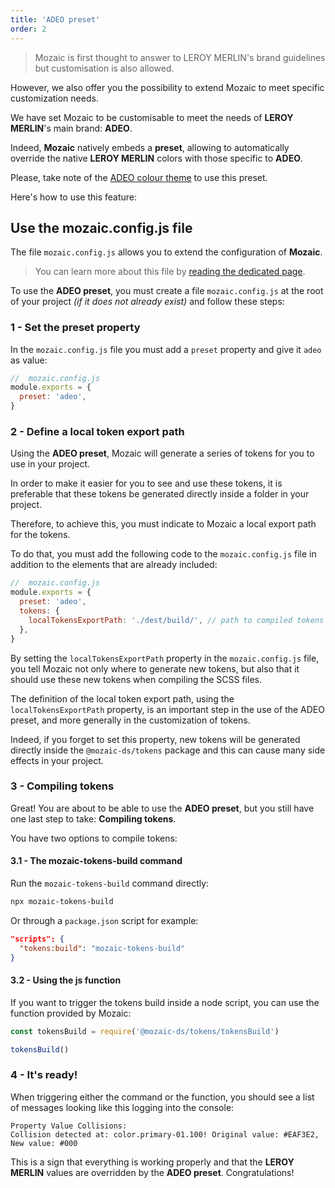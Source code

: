 ```yaml
---
title: 'ADEO preset'
order: 2
---
```


> Mozaic is first thought to answer to LEROY MERLIN's brand guidelines but customisation is also allowed.

However, we also offer you the possibility to extend Mozaic to meet specific customization needs.

We have set Mozaic to be customisable to meet the needs of **LEROY MERLIN**'s main brand: **ADEO**.

Indeed, **Mozaic** natively embeds a **preset**, allowing to automatically override the native **LEROY MERLIN** colors with those specific to **ADEO**.

<Highlight type="tips" title="Good to know">

Please, take note of the [ADEO colour theme](/Foundations/Colours/adeo/) to use this preset.

</Highlight>

Here's how to use this feature:

## Use the mozaic.config.js file

The file `mozaic.config.js` allows you to extend the configuration of **Mozaic**.

> You can learn more about this file by [reading the dedicated page](/GetStarted/Developers/Configuration/).

To use the **ADEO preset**, you must create a file `mozaic.config.js` at the root of your project _(if it does not already exist)_ and follow these steps:

### 1 - Set the preset property

In the `mozaic.config.js` file you must add a `preset` property and give it `adeo` as value:

```js
//  mozaic.config.js
module.exports = {
  preset: 'adeo',
}
```

### 2 - Define a local token export path

Using the **ADEO preset**, Mozaic will generate a series of tokens for you to use in your project.

In order to make it easier for you to see and use these tokens, it is preferable that these tokens be generated directly inside a folder in your project.

Therefore, to achieve this, you must indicate to Mozaic a local export path for the tokens.

To do that, you must add the following code to the `mozaic.config.js` file in addition to the elements that are already included:

```js
//  mozaic.config.js
module.exports = {
  preset: 'adeo',
  tokens: {
    localTokensExportPath: './dest/build/', // path to compiled tokens files
  },
}
```

<Highlight type="info" title="Good to know">

By setting the `localTokensExportPath` property in the `mozaic.config.js` file, you tell Mozaic not only where to generate new tokens, but also that it should use these new tokens when compiling the SCSS files.

</Highlight>

<Highlight type="warning" title="Be aware">

The definition of the local token export path, using the `localTokensExportPath` property, is an important step in the use of the ADEO preset, and more generally in the customization of tokens.

Indeed, if you forget to set this property, new tokens will be generated directly inside the `@mozaic-ds/tokens` package and this can cause many side effects in your project.

</Highlight>

### 3 - Compiling tokens

Great! You are about to be able to use the **ADEO preset**, but you still have one last step to take: **Compiling tokens**.

You have two options to compile tokens:

#### 3.1 - The mozaic-tokens-build command

Run the `mozaic-tokens-build` command directly:

```bash
npx mozaic-tokens-build
```

Or through a `package.json` script for example:

```json
"scripts": {
  "tokens:build": "mozaic-tokens-build"
}
```

#### 3.2 - Using the js function

If you want to trigger the tokens build inside a node script, you can use the function provided by Mozaic:

```js
const tokensBuild = require('@mozaic-ds/tokens/tokensBuild')

tokensBuild()
```

### 4 - It's ready!

When triggering either the command or the function, you should see a list of messages looking like this logging into the console:

```console
Property Value Collisions:
Collision detected at: color.primary-01.100! Original value: #EAF3E2, New value: #000
```

This is a sign that everything is working properly and that the **LEROY MERLIN** values are overridden by the **ADEO preset**. Congratulations!
